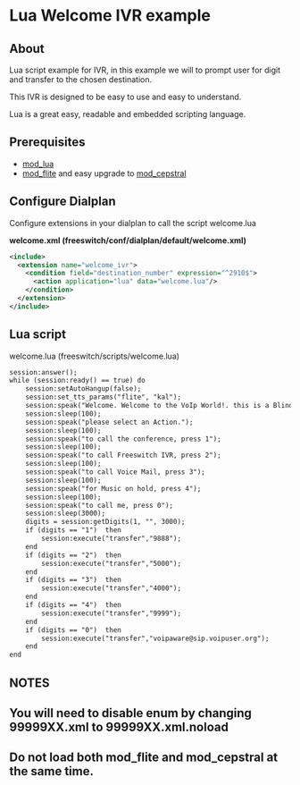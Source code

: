 
# Lua Welcome IVR example 

 

## About

Lua script example for IVR, in this example we will to prompt user for digit and transfer to the chosen destination.

This IVR is designed to be easy to use and easy to understand.

Lua is a great easy, readable and embedded scripting language.

## Prerequisites

* [mod\_lua](../../../Modules/mod_lua_1048944.mdx#--)
* [mod\_flite](../../../Modules/mod_flite_3965160.mdx#about) and easy upgrade to [mod\_cepstral](../../../Modules/mod_cepstral_3965164.mdx#faq)

## Configure Dialplan

Configure extensions in your dialplan to call the script welcome.lua

**welcome.xml (freeswitch/conf/dialplan/default/welcome.xml)**

```xml
<include>
  <extension name="welcome_ivr">
    <condition field="destination_number" expression="^2910$">
      <action application="lua" data="welcome.lua"/> 
    </condition>
  </extension>
</include>
```

## Lua script

welcome.lua (freeswitch/scripts/welcome.lua)

```xml
session:answer();
while (session:ready() == true) do
    session:setAutoHangup(false);
    session:set_tts_params("flite", "kal");
    session:speak("Welcome. Welcome to the VoIp World!. this is a Blind Users Programing Community. powered by Freeswitch, the free / ultimate PBX. thank to toni!");
    session:sleep(100);
    session:speak("please select an Action.");
    session:sleep(100);
    session:speak("to call the conference, press 1");
    session:sleep(100);
    session:speak("to call Freeswitch IVR, press 2");
    session:sleep(100);
    session:speak("to call Voice Mail, press 3");
    session:sleep(100);
    session:speak("for Music on hold, press 4");
    session:sleep(100);
    session:speak("to call me, press 0");
    session:sleep(3000);
    digits = session:getDigits(1, "", 3000);
    if (digits == "1")  then
        session:execute("transfer","9888");
    end
    if (digits == "2")  then
        session:execute("transfer","5000");
    end
    if (digits == "3")  then
        session:execute("transfer","4000");
    end
    if (digits == "4")  then
        session:execute("transfer","9999");
    end
    if (digits == "0")  then
        session:execute("transfer","voipaware@sip.voipuser.org");
    end
end
```

## NOTES

## You will need to disable enum by changing 99999XX.xml to 99999XX.xml.noload

## Do not load both mod_flite and mod_cepstral at the same time.

  

